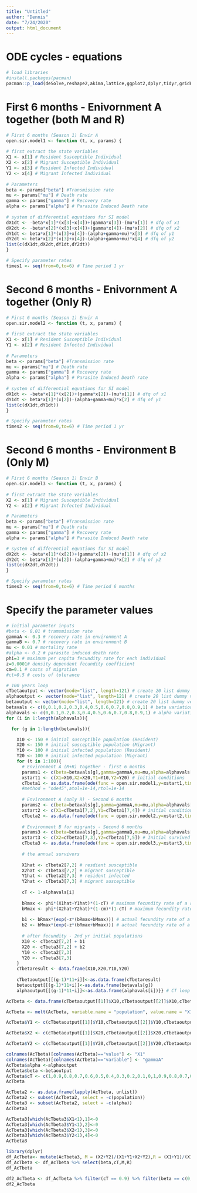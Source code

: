 ```yaml
---
title: "Untitled"
author: "Dennis"
date: "7/24/2020"
output: html_document
---
```


# ODE cycles - equations 
```r
# load libraries
#install.packages(pacman)
pacman::p_load(deSolve,reshape2,akima,lattice,ggplot2,dplyr,tidyr,gridExtra,reshape2,envalysis)
```

# First 6 months - Enivornment A together (both M and R)
```r
# First 6 months (Season 1) Envir A 
open.sir.model1 <- function (t, x, params) {
  
# first extract the state variables
X1 <- x[1] # Resident Susceptible Individual
X2 <- x[2] # Migrant Susceptible Individual
Y1 <- x[3] # Resident Infected Individual
Y2 <- x[4] # Migrant Infected Individual
  
# Parameters
beta <- params["beta"] #Transmission rate
mu <- params["mu"] # Death rate
gamma <- params["gamma"] # Recovery rate
alpha <- params["alpha"] # Parasite Induced Death rate
  
# system of differential equations for SI model
dX1dt <- -beta*x[1]*(x[3]+x[4])+(gamma*x[3])-(mu*x[1]) # dfq of x1
dX2dt <- -beta*x[2]*(x[3]+x[4])+(gamma*x[4])-(mu*x[2]) # dfq of x2
dY1dt <- beta*x[1]*(x[3]+x[4])-(alpha+gamma+mu)*x[3] # dfq of y1
dY2dt <- beta*x[2]*(x[3]+x[4])-(alpha+gamma+mu)*x[4] # dfq of y2
list(c(dX1dt,dX2dt,dY1dt,dY2dt))
}

# Specify parameter rates 
times1 <- seq(from=0,to=6) # Time period 1 yr
```

# Second 6 months - Enivornment A together (Only R)
```r
# First 6 months (Season 1) Envir A 
open.sir.model2 <- function (t, x, params) {
  
# first extract the state variables
X1 <- x[1] # Resident Susceptible Individual
Y1 <- x[2] # Resident Infected Individual
  
# Parameters
beta <- params["beta"] #Transmission rate
mu <- params["mu"] # Death rate
gamma <- params["gamma"] # Recovery rate
alpha <- params["alpha"] # Parasite Induced Death rate
  
# system of differential equations for SI model
dX1dt <- -beta*x[1]*(x[2])+(gamma*x[2])-(mu*x[1]) # dfq of x1
dY1dt <- beta*x[1]*(x[2])-(alpha+gamma+mu)*x[2] # dfq of y1
list(c(dX1dt,dY1dt))
}

# Specify parameter rates 
times2 <- seq(from=0,to=6) # Time period 1 yr
```

# Second 6 months - Environment B (Only M)
```r
# First 6 months (Season 1) Envir B 
open.sir.model3 <- function (t, x, params) {
  
# first extract the state variables
X2 <- x[1] # Migrant Susceptible Individual
Y2 <- x[2] # Migrant Infected Individual

# Parameters
beta <- params["beta"] #Transmission rate
mu <- params["mu"] # Death rate
gamma <- params["gamma"] # Recovery rate
alpha <- params["alpha"] # Parasite Induced Death rate 

# system of differential equations for SI model
dX2dt <- -beta*x[1]*(x[2])+(gamma*x[2])-(mu*x[1]) # dfq of x2
dY2dt <- beta*x[1]*(x[2])-(alpha+gamma+mu)*x[2] # dfq of y2
list(c(dX2dt,dY2dt))
}

# Specify parameter rates 
times3 <- seq(from=0,to=6) # Time period 6 months 
```

# Specify the parameter values 
```r
# initial parameter inputs
#beta <- 0.01 # tramsmission rate
gammaA <- 0.3 # recovery rate in environment A
gammaB <- 0.7 # recovery rate in environment B 
mu <- 0.01 # mortality rate
#alpha <- 0.2 # parasite induced death rate
phi=3 # maximum per capita fecundity rate for each individual
z=0.0001# density dependent fecundity coefficient 
cm=0.1 # costs of migration
#ct=0.5 # costs of tolerance
```

```r
# 100 years loop 
cTbetaoutput <- vector(mode="list", length=121) # create 20 list dummy vectors for both migrants and residents
alphaoutput <- vector(mode="list", length=121) # create 20 list dummy vectors for both migrants and residents
betaoutput <- vector(mode="list", length=121) # create 20 list dummy vectors for both migrants and residents
betavals <- c(0,0.1,0.2,0.3,0.4,0.5,0.6,0.7,0.8,0.9,1) # beta variations
alphavals <- c(0,0.1,0.2,0.3,0.4,0.5,0.6,0.7,0.8,0.9,1) # alpha variations
for (i in 1:length(alphavals)){

  for (g in 1:length(betavals)){

    X10 <- 150 # initial susceptible population (Resident) 
    X20 <- 150 # initial susceptible population (Migrant)
    Y10 <- 100 # initial infected population (Resident)
    Y20 <- 100 # initial infected population (Migrant)
    for (t in 1:100){
      # Environment A (M+R) together - first 6 months
      params1 <- c(beta=betavals[g],gamma=gammaA,mu=mu,alpha=alphavals[i]) # parameters
      xstart1 <- c(X1=X10,X2=X20,Y1=Y10,Y2=Y20) # initial conditions
      cTbeta1 <- as.data.frame(ode(func = open.sir.model1,y=xstart1,times=times1,parms=params1,method="ode23")) 
      #method = "ode45",atol=1e-14,rtol=1e-14
      
      # Environment A (only R) - Second 6 months
      params2 <- c(beta=betavals[g],gamma=gammaA,mu=mu,alpha=alphavals[i]) # parameters
      xstart2 <- c(X1=cTbeta1[7,2],Y1=cTbeta1[7,4]) # initial conditions
      cTbeta2 <- as.data.frame(ode(func = open.sir.model2,y=xstart2,times=times2,parms=params2,method="ode23"))
      
      # Environment B for migrants - Second 6 months 
      params3 <- c(beta=betavals[g],gamma=gammaB,mu=mu,alpha=alphavals[i]) 
      xstart3 <- c(X2=cTbeta1[7,3],Y2=cTbeta1[7,5]) # Initial survived population from env A
      cTbeta3 <- as.data.frame(ode(func = open.sir.model3,y=xstart3,times=times3,parms=params3,method="ode23"))
      
      # the annual survivors 
      
      X1hat <- cTbeta2[7,2] # resdient susceptible
      X2hat <- cTbeta3[7,2] # migrant susceptible
      Y1hat <- cTbeta2[7,3] # resident infected
      Y2hat <- cTbeta3[7,3] # migrant susceptible
      
      cT <- 1-alphavals[i]
      
      bRmax <- phi*(X1hat+Y1hat)*(1-cT) # maximum fecundity rate of a resident individual 
      bMmax <- phi*(X2hat+Y2hat)*(1-cm)*(1-cT) # maximum fecundity rate of a migrant individual 
      
      b1 <- bRmax*(exp(-z*(bRmax+bMmax))) # actual fecundity rate of a resident individual
      b2 <- bMmax*(exp(-z*(bRmax+bMmax))) # actual fecundity rate of a migrant individual 
      
      # after fecundity - 2nd yr initial populations 
      X10 <- cTbeta2[7,2] + b1
      X20 <- cTbeta3[7,2] + b2
      Y10 <- cTbeta2[7,3]
      Y20 <- cTbeta3[7,3]
    }
    cTbetaresult <- data.frame(X10,X20,Y10,Y20)
    
    cTbetaoutput[[(g-1)*11+i]]<-as.data.frame(cTbetaresult)
    betaoutput[[(g-1)*11+i]]<-as.data.frame(betavals[g])
    alphaoutput[[(g-1)*11+i]]<-as.data.frame(alphavals[i])}} # CT loop
```

```r
AcTbeta <- data.frame(cTbetaoutput[[1]]$X10,cTbetaoutput[[2]]$X10,cTbetaoutput[[3]]$X10,cTbetaoutput[[4]]$X10,cTbetaoutput[[5]]$X10,cTbetaoutput[[6]]$X10,cTbetaoutput[[7]]$X10,cTbetaoutput[[8]]$X10,cTbetaoutput[[9]]$X10,cTbetaoutput[[10]]$X10,cTbetaoutput[[11]]$X10,cTbetaoutput[[12]]$X10,cTbetaoutput[[13]]$X10,cTbetaoutput[[14]]$X10,cTbetaoutput[[15]]$X10,cTbetaoutput[[16]]$X10,cTbetaoutput[[17]]$X10,cTbetaoutput[[18]]$X10,cTbetaoutput[[19]]$X10,cTbetaoutput[[20]]$X10,cTbetaoutput[[21]]$X10,cTbetaoutput[[22]]$X10,cTbetaoutput[[23]]$X10,cTbetaoutput[[24]]$X10,cTbetaoutput[[25]]$X10,cTbetaoutput[[26]]$X10,cTbetaoutput[[27]]$X10,cTbetaoutput[[28]]$X10,cTbetaoutput[[29]]$X10,cTbetaoutput[[30]]$X10,cTbetaoutput[[31]]$X10,cTbetaoutput[[32]]$X10,cTbetaoutput[[33]]$X10,cTbetaoutput[[34]]$X10,cTbetaoutput[[35]]$X10,cTbetaoutput[[36]]$X10,cTbetaoutput[[37]]$X10,cTbetaoutput[[38]]$X10,cTbetaoutput[[39]]$X10,cTbetaoutput[[40]]$X10,cTbetaoutput[[41]]$X10,cTbetaoutput[[42]]$X10,cTbetaoutput[[43]]$X10,cTbetaoutput[[44]]$X10,cTbetaoutput[[45]]$X10,cTbetaoutput[[46]]$X10,cTbetaoutput[[47]]$X10,cTbetaoutput[[48]]$X10,cTbetaoutput[[49]]$X10,cTbetaoutput[[50]]$X10,cTbetaoutput[[51]]$X10,cTbetaoutput[[52]]$X10,cTbetaoutput[[53]]$X10,cTbetaoutput[[54]]$X10,cTbetaoutput[[55]]$X10,cTbetaoutput[[56]]$X10,cTbetaoutput[[57]]$X10,cTbetaoutput[[58]]$X10,cTbetaoutput[[59]]$X10,cTbetaoutput[[60]]$X10,cTbetaoutput[[61]]$X10,cTbetaoutput[[62]]$X10,cTbetaoutput[[63]]$X10,cTbetaoutput[[64]]$X10,cTbetaoutput[[65]]$X10,cTbetaoutput[[66]]$X10,cTbetaoutput[[67]]$X10,cTbetaoutput[[68]]$X10,cTbetaoutput[[69]]$X10,cTbetaoutput[[70]]$X10,cTbetaoutput[[71]]$X10,cTbetaoutput[[72]]$X10,cTbetaoutput[[73]]$X10,cTbetaoutput[[74]]$X10,cTbetaoutput[[75]]$X10,cTbetaoutput[[76]]$X10,cTbetaoutput[[77]]$X10,cTbetaoutput[[78]]$X10,cTbetaoutput[[79]]$X10,cTbetaoutput[[80]]$X10,cTbetaoutput[[81]]$X10,cTbetaoutput[[82]]$X10,cTbetaoutput[[83]]$X10,cTbetaoutput[[84]]$X10,cTbetaoutput[[85]]$X10,cTbetaoutput[[86]]$X10,cTbetaoutput[[87]]$X10,cTbetaoutput[[88]]$X10,cTbetaoutput[[89]]$X10,cTbetaoutput[[90]]$X10,cTbetaoutput[[91]]$X10,cTbetaoutput[[92]]$X10,cTbetaoutput[[93]]$X10,cTbetaoutput[[94]]$X10,cTbetaoutput[[95]]$X10,cTbetaoutput[[96]]$X10,cTbetaoutput[[97]]$X10,cTbetaoutput[[98]]$X10,cTbetaoutput[[99]]$X10,cTbetaoutput[[100]]$X10,cTbetaoutput[[101]]$X10,cTbetaoutput[[102]]$X10,cTbetaoutput[[103]]$X10,cTbetaoutput[[104]]$X10,cTbetaoutput[[105]]$X10,cTbetaoutput[[106]]$X10,cTbetaoutput[[107]]$X10,cTbetaoutput[[108]]$X10,cTbetaoutput[[109]]$X10,cTbetaoutput[[110]]$X10,cTbetaoutput[[111]]$X10,cTbetaoutput[[112]]$X10,cTbetaoutput[[113]]$X10,cTbetaoutput[[114]]$X10,cTbetaoutput[[115]]$X10,cTbetaoutput[[116]]$X10,cTbetaoutput[[117]]$X10,cTbetaoutput[[118]]$X10,cTbetaoutput[[119]]$X10,cTbetaoutput[[120]]$X10,cTbetaoutput[[121]]$X10)

AcTbeta <- melt(AcTbeta, variable.name = "population", value.name = "X1")

AcTbeta$Y1 <- c(cTbetaoutput[[1]]$Y10,cTbetaoutput[[2]]$Y10,cTbetaoutput[[3]]$Y10,cTbetaoutput[[4]]$Y10,cTbetaoutput[[5]]$Y10,cTbetaoutput[[6]]$Y10,cTbetaoutput[[7]]$Y10,cTbetaoutput[[8]]$Y10,cTbetaoutput[[9]]$Y10,cTbetaoutput[[10]]$Y10,cTbetaoutput[[11]]$Y10,cTbetaoutput[[12]]$Y10,cTbetaoutput[[13]]$Y10,cTbetaoutput[[14]]$Y10,cTbetaoutput[[15]]$Y10,cTbetaoutput[[16]]$Y10,cTbetaoutput[[17]]$Y10,cTbetaoutput[[18]]$Y10,cTbetaoutput[[19]]$Y10,cTbetaoutput[[20]]$Y10,cTbetaoutput[[21]]$Y10,cTbetaoutput[[22]]$Y10,cTbetaoutput[[23]]$Y10,cTbetaoutput[[24]]$Y10,cTbetaoutput[[25]]$Y10,cTbetaoutput[[26]]$Y10,cTbetaoutput[[27]]$Y10,cTbetaoutput[[28]]$Y10,cTbetaoutput[[29]]$Y10,cTbetaoutput[[30]]$Y10,cTbetaoutput[[31]]$Y10,cTbetaoutput[[32]]$Y10,cTbetaoutput[[33]]$Y10,cTbetaoutput[[34]]$Y10,cTbetaoutput[[35]]$Y10,cTbetaoutput[[36]]$Y10,cTbetaoutput[[37]]$Y10,cTbetaoutput[[38]]$Y10,cTbetaoutput[[39]]$Y10,cTbetaoutput[[40]]$Y10,cTbetaoutput[[41]]$Y10,cTbetaoutput[[42]]$Y10,cTbetaoutput[[43]]$Y10,cTbetaoutput[[44]]$Y10,cTbetaoutput[[45]]$Y10,cTbetaoutput[[46]]$Y10,cTbetaoutput[[47]]$Y10,cTbetaoutput[[48]]$Y10,cTbetaoutput[[49]]$Y10,cTbetaoutput[[50]]$Y10,cTbetaoutput[[51]]$Y10,cTbetaoutput[[52]]$Y10,cTbetaoutput[[53]]$Y10,cTbetaoutput[[54]]$Y10,cTbetaoutput[[55]]$Y10,cTbetaoutput[[56]]$Y10,cTbetaoutput[[57]]$Y10,cTbetaoutput[[58]]$Y10,cTbetaoutput[[59]]$Y10,cTbetaoutput[[60]]$Y10,cTbetaoutput[[61]]$Y10,cTbetaoutput[[62]]$Y10,cTbetaoutput[[63]]$Y10,cTbetaoutput[[64]]$Y10,cTbetaoutput[[65]]$Y10,cTbetaoutput[[66]]$Y10,cTbetaoutput[[67]]$Y10,cTbetaoutput[[68]]$Y10,cTbetaoutput[[69]]$Y10,cTbetaoutput[[70]]$Y10,cTbetaoutput[[71]]$Y10,cTbetaoutput[[72]]$Y10,cTbetaoutput[[73]]$Y10,cTbetaoutput[[74]]$Y10,cTbetaoutput[[75]]$Y10,cTbetaoutput[[76]]$Y10,cTbetaoutput[[77]]$Y10,cTbetaoutput[[78]]$Y10,cTbetaoutput[[79]]$Y10,cTbetaoutput[[80]]$Y10,cTbetaoutput[[81]]$Y10,cTbetaoutput[[82]]$Y10,cTbetaoutput[[83]]$Y10,cTbetaoutput[[84]]$Y10,cTbetaoutput[[85]]$Y10,cTbetaoutput[[86]]$Y10,cTbetaoutput[[87]]$Y10,cTbetaoutput[[88]]$Y10,cTbetaoutput[[89]]$Y10,cTbetaoutput[[90]]$Y10,cTbetaoutput[[91]]$Y10,cTbetaoutput[[92]]$Y10,cTbetaoutput[[93]]$Y10,cTbetaoutput[[94]]$Y10,cTbetaoutput[[95]]$Y10,cTbetaoutput[[96]]$Y10,cTbetaoutput[[97]]$Y10,cTbetaoutput[[98]]$Y10,cTbetaoutput[[99]]$Y10,cTbetaoutput[[100]]$Y10,cTbetaoutput[[101]]$Y10,cTbetaoutput[[102]]$Y10,cTbetaoutput[[103]]$Y10,cTbetaoutput[[104]]$Y10,cTbetaoutput[[105]]$Y10,cTbetaoutput[[106]]$Y10,cTbetaoutput[[107]]$Y10,cTbetaoutput[[108]]$Y10,cTbetaoutput[[109]]$Y10,cTbetaoutput[[110]]$Y10,cTbetaoutput[[111]]$Y10,cTbetaoutput[[112]]$Y10,cTbetaoutput[[113]]$Y10,cTbetaoutput[[114]]$Y10,cTbetaoutput[[115]]$Y10,cTbetaoutput[[116]]$Y10,cTbetaoutput[[117]]$Y10,cTbetaoutput[[118]]$Y10,cTbetaoutput[[119]]$Y10,cTbetaoutput[[120]]$Y10,cTbetaoutput[[121]]$Y10)

AcTbeta$X2 <- c(cTbetaoutput[[1]]$X20,cTbetaoutput[[2]]$X20,cTbetaoutput[[3]]$X20,cTbetaoutput[[4]]$X20,cTbetaoutput[[5]]$X20,cTbetaoutput[[6]]$X20,cTbetaoutput[[7]]$X20,cTbetaoutput[[8]]$X20,cTbetaoutput[[9]]$X20,cTbetaoutput[[10]]$X20,cTbetaoutput[[11]]$X20,cTbetaoutput[[12]]$X20,cTbetaoutput[[13]]$X20,cTbetaoutput[[14]]$X20,cTbetaoutput[[15]]$X20,cTbetaoutput[[16]]$X20,cTbetaoutput[[17]]$X20,cTbetaoutput[[18]]$X20,cTbetaoutput[[19]]$X20,cTbetaoutput[[20]]$X20,cTbetaoutput[[21]]$X20,cTbetaoutput[[22]]$X20,cTbetaoutput[[23]]$X20,cTbetaoutput[[24]]$X20,cTbetaoutput[[25]]$X20,cTbetaoutput[[26]]$X20,cTbetaoutput[[27]]$X20,cTbetaoutput[[28]]$X20,cTbetaoutput[[29]]$X20,cTbetaoutput[[30]]$X20,cTbetaoutput[[31]]$X20,cTbetaoutput[[32]]$X20,cTbetaoutput[[33]]$X20,cTbetaoutput[[34]]$X20,cTbetaoutput[[35]]$X20,cTbetaoutput[[36]]$X20,cTbetaoutput[[37]]$X20,cTbetaoutput[[38]]$X20,cTbetaoutput[[39]]$X20,cTbetaoutput[[40]]$X20,cTbetaoutput[[41]]$X20,cTbetaoutput[[42]]$X20,cTbetaoutput[[43]]$X20,cTbetaoutput[[44]]$X20,cTbetaoutput[[45]]$X20,cTbetaoutput[[46]]$X20,cTbetaoutput[[47]]$X20,cTbetaoutput[[48]]$X20,cTbetaoutput[[49]]$X20,cTbetaoutput[[50]]$X20,cTbetaoutput[[51]]$X20,cTbetaoutput[[52]]$X20,cTbetaoutput[[53]]$X20,cTbetaoutput[[54]]$X20,cTbetaoutput[[55]]$X20,cTbetaoutput[[56]]$X20,cTbetaoutput[[57]]$X20,cTbetaoutput[[58]]$X20,cTbetaoutput[[59]]$X20,cTbetaoutput[[60]]$X20,cTbetaoutput[[61]]$X20,cTbetaoutput[[62]]$X20,cTbetaoutput[[63]]$X20,cTbetaoutput[[64]]$X20,cTbetaoutput[[65]]$X20,cTbetaoutput[[66]]$X20,cTbetaoutput[[67]]$X20,cTbetaoutput[[68]]$X20,cTbetaoutput[[69]]$X20,cTbetaoutput[[70]]$X20,cTbetaoutput[[71]]$X20,cTbetaoutput[[72]]$X20,cTbetaoutput[[73]]$X20,cTbetaoutput[[74]]$X20,cTbetaoutput[[75]]$X20,cTbetaoutput[[76]]$X20,cTbetaoutput[[77]]$X20,cTbetaoutput[[78]]$X20,cTbetaoutput[[79]]$X20,cTbetaoutput[[80]]$X20,cTbetaoutput[[81]]$X20,cTbetaoutput[[82]]$X20,cTbetaoutput[[83]]$X20,cTbetaoutput[[84]]$X20,cTbetaoutput[[85]]$X20,cTbetaoutput[[86]]$X20,cTbetaoutput[[87]]$X20,cTbetaoutput[[88]]$X20,cTbetaoutput[[89]]$X20,cTbetaoutput[[90]]$X20,cTbetaoutput[[91]]$X20,cTbetaoutput[[92]]$X20,cTbetaoutput[[93]]$X20,cTbetaoutput[[94]]$X20,cTbetaoutput[[95]]$X20,cTbetaoutput[[96]]$X20,cTbetaoutput[[97]]$X20,cTbetaoutput[[98]]$X20,cTbetaoutput[[99]]$X20,cTbetaoutput[[100]]$X20,cTbetaoutput[[101]]$X20,cTbetaoutput[[102]]$X20,cTbetaoutput[[103]]$X20,cTbetaoutput[[104]]$X20,cTbetaoutput[[105]]$X20,cTbetaoutput[[106]]$X20,cTbetaoutput[[107]]$X20,cTbetaoutput[[108]]$X20,cTbetaoutput[[109]]$X20,cTbetaoutput[[110]]$X20,cTbetaoutput[[111]]$X20,cTbetaoutput[[112]]$X20,cTbetaoutput[[113]]$X20,cTbetaoutput[[114]]$X20,cTbetaoutput[[115]]$X20,cTbetaoutput[[116]]$X20,cTbetaoutput[[117]]$X20,cTbetaoutput[[118]]$X20,cTbetaoutput[[119]]$X20,cTbetaoutput[[120]]$X20,cTbetaoutput[[121]]$X20)

AcTbeta$Y2 <- c(cTbetaoutput[[1]]$Y20,cTbetaoutput[[2]]$Y20,cTbetaoutput[[3]]$Y20,cTbetaoutput[[4]]$Y20,cTbetaoutput[[5]]$Y20,cTbetaoutput[[6]]$Y20,cTbetaoutput[[7]]$Y20,cTbetaoutput[[8]]$Y20,cTbetaoutput[[9]]$Y20,cTbetaoutput[[10]]$Y20,cTbetaoutput[[11]]$Y20,cTbetaoutput[[12]]$Y20,cTbetaoutput[[13]]$Y20,cTbetaoutput[[14]]$Y20,cTbetaoutput[[15]]$Y20,cTbetaoutput[[16]]$Y20,cTbetaoutput[[17]]$Y20,cTbetaoutput[[18]]$Y20,cTbetaoutput[[19]]$Y20,cTbetaoutput[[20]]$Y20,cTbetaoutput[[21]]$Y20,cTbetaoutput[[22]]$Y20,cTbetaoutput[[23]]$Y20,cTbetaoutput[[24]]$Y20,cTbetaoutput[[25]]$Y20,cTbetaoutput[[26]]$Y20,cTbetaoutput[[27]]$Y20,cTbetaoutput[[28]]$Y20,cTbetaoutput[[29]]$Y20,cTbetaoutput[[30]]$Y20,cTbetaoutput[[31]]$Y20,cTbetaoutput[[32]]$Y20,cTbetaoutput[[33]]$Y20,cTbetaoutput[[34]]$Y20,cTbetaoutput[[35]]$Y20,cTbetaoutput[[36]]$Y20,cTbetaoutput[[37]]$Y20,cTbetaoutput[[38]]$Y20,cTbetaoutput[[39]]$Y20,cTbetaoutput[[40]]$Y20,cTbetaoutput[[41]]$Y20,cTbetaoutput[[42]]$Y20,cTbetaoutput[[43]]$Y20,cTbetaoutput[[44]]$Y20,cTbetaoutput[[45]]$Y20,cTbetaoutput[[46]]$Y20,cTbetaoutput[[47]]$Y20,cTbetaoutput[[48]]$Y20,cTbetaoutput[[49]]$Y20,cTbetaoutput[[50]]$Y20,cTbetaoutput[[51]]$Y20,cTbetaoutput[[52]]$Y20,cTbetaoutput[[53]]$Y20,cTbetaoutput[[54]]$Y20,cTbetaoutput[[55]]$Y20,cTbetaoutput[[56]]$Y20,cTbetaoutput[[57]]$Y20,cTbetaoutput[[58]]$Y20,cTbetaoutput[[59]]$Y20,cTbetaoutput[[60]]$Y20,cTbetaoutput[[61]]$Y20,cTbetaoutput[[62]]$Y20,cTbetaoutput[[63]]$Y20,cTbetaoutput[[64]]$Y20,cTbetaoutput[[65]]$Y20,cTbetaoutput[[66]]$Y20,cTbetaoutput[[67]]$Y20,cTbetaoutput[[68]]$Y20,cTbetaoutput[[69]]$Y20,cTbetaoutput[[70]]$Y20,cTbetaoutput[[71]]$Y20,cTbetaoutput[[72]]$Y20,cTbetaoutput[[73]]$Y20,cTbetaoutput[[74]]$Y20,cTbetaoutput[[75]]$Y20,cTbetaoutput[[76]]$Y20,cTbetaoutput[[77]]$Y20,cTbetaoutput[[78]]$Y20,cTbetaoutput[[79]]$Y20,cTbetaoutput[[80]]$Y20,cTbetaoutput[[81]]$Y20,cTbetaoutput[[82]]$Y20,cTbetaoutput[[83]]$Y20,cTbetaoutput[[84]]$Y20,cTbetaoutput[[85]]$Y20,cTbetaoutput[[86]]$Y20,cTbetaoutput[[87]]$Y20,cTbetaoutput[[88]]$Y20,cTbetaoutput[[89]]$Y20,cTbetaoutput[[90]]$Y20,cTbetaoutput[[91]]$Y20,cTbetaoutput[[92]]$Y20,cTbetaoutput[[93]]$Y20,cTbetaoutput[[94]]$Y20,cTbetaoutput[[95]]$Y20,cTbetaoutput[[96]]$Y20,cTbetaoutput[[97]]$Y20,cTbetaoutput[[98]]$Y20,cTbetaoutput[[99]]$Y20,cTbetaoutput[[100]]$Y20,cTbetaoutput[[101]]$Y20,cTbetaoutput[[102]]$Y20,cTbetaoutput[[103]]$Y20,cTbetaoutput[[104]]$Y20,cTbetaoutput[[105]]$Y20,cTbetaoutput[[106]]$Y20,cTbetaoutput[[107]]$Y20,cTbetaoutput[[108]]$Y20,cTbetaoutput[[109]]$Y20,cTbetaoutput[[110]]$Y20,cTbetaoutput[[111]]$Y20,cTbetaoutput[[112]]$Y20,cTbetaoutput[[113]]$Y20,cTbetaoutput[[114]]$Y20,cTbetaoutput[[115]]$Y20,cTbetaoutput[[116]]$Y20,cTbetaoutput[[117]]$Y20,cTbetaoutput[[118]]$Y20,cTbetaoutput[[119]]$Y20,cTbetaoutput[[120]]$Y20,cTbetaoutput[[121]]$Y20)

colnames(AcTbeta)[colnames(AcTbeta)=="value"] <- "X1"
colnames(AcTbeta)[colnames(AcTbeta)=="variable"] <- "gammaA"
AcTbeta$alpha <-alphaoutput
AcTbeta$beta <-betaoutput
AcTbeta$cT <- c(1,0.9,0.8,0.7,0.6,0.5,0.4,0.3,0.2,0.1,0,1,0.9,0.8,0.7,0.6,0.5,0.4,0.3,0.2,0.1,0,1,0.9,0.8,0.7,0.6,0.5,0.4,0.3,0.2,0.1,0,1,0.9,0.8,0.7,0.6,0.5,0.4,0.3,0.2,0.1,0,1,0.9,0.8,0.7,0.6,0.5,0.4,0.3,0.2,0.1,0,1,0.9,0.8,0.7,0.6,0.5,0.4,0.3,0.2,0.1,0,1,0.9,0.8,0.7,0.6,0.5,0.4,0.3,0.2,0.1,0,1,0.9,0.8,0.7,0.6,0.5,0.4,0.3,0.2,0.1,0,1,0.9,0.8,0.7,0.6,0.5,0.4,0.3,0.2,0.1,0,1,0.9,0.8,0.7,0.6,0.5,0.4,0.3,0.2,0.1,0,1,0.9,0.8,0.7,0.6,0.5,0.4,0.3,0.2,0.1,0)
AcTbeta
```

```r
AcTbeta2 <- as.data.frame(lapply(AcTbeta, unlist))
AcTbeta2 <- subset(AcTbeta2, select = -c(population))
AcTbeta3 <- subset(AcTbeta2, select = -c(alpha))
AcTbeta3
```

```r
AcTbeta3[which(AcTbeta3$X1<1),1]<-0
AcTbeta3[which(AcTbeta3$Y1<1),2]<-0
AcTbeta3[which(AcTbeta3$X2<1),3]<-0
AcTbeta3[which(AcTbeta3$Y2<1),4]<-0
AcTbeta3
```

```r
library(dplyr)
df_AcTbeta<- mutate(AcTbeta3, M = (X2+Y2)/(X1+Y1+X2+Y2),R = (X1+Y1)/(X1+Y1+X2+Y2)) # create new columns with Migrant and Resident ratios
df_AcTbeta <- df_AcTbeta %>% select(beta,cT,M,R)
df_AcTbeta
```

```r
df2_AcTbeta <- df_AcTbeta %>% filter(cT == 0.9) %>% filter(beta == c(0,0.1,0.2,0.3)) %>% mutate(mig = "M", red= "R") %>% pivot_longer(M:R) %>% select(beta,cT, name, value)
df2_AcTbeta
```






